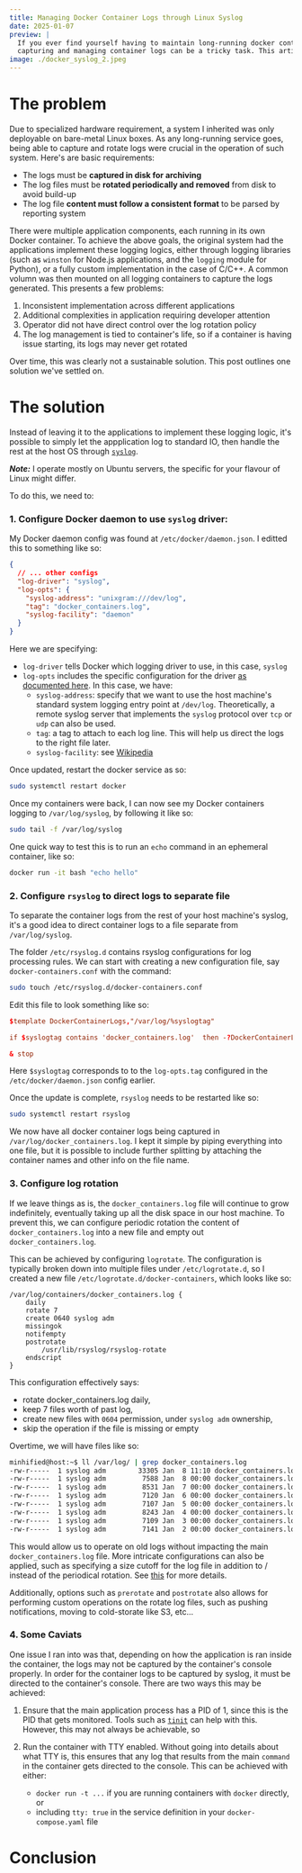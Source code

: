 ```yaml
---
title: Managing Docker Container Logs through Linux Syslog
date: 2025-01-07
preview: |
  If you ever find yourself having to maintain long-running docker containers in a linux host,
  capturing and managing container logs can be a tricky task. This article might provide a hint.
image: ./docker_syslog_2.jpeg
---
```


# The problem

Due to specialized hardware requirement, a system I inherited was only deployable on bare-metal
Linux boxes. As any long-running service goes, being able to capture and rotate logs were crucial
in the operation of such system. Here's are basic requirements:
- The logs must be **captured in disk for archiving**
- The log files must be **rotated periodically and removed** from disk to avoid build-up
- The log file **content must follow a consistent format** to be parsed by reporting system

There were multiple application components, each running in its own Docker container. To achieve
the above goals, the original system had the applications implement these logging logics, either 
through logging libraries (such as `winston` for Node.js applications, and the `logging` module
for Python), or a fully custom implementation in the case of C/C++. A common volumn was then mounted
on all logging containers to capture the logs generated. This presents a few problems:
 1. Inconsistent implementation across different applications
 1. Additional complexities in application requiring developer attention
 1. Operator did not have direct control over the log rotation policy
 1. The log management is tied to container's life, so if a container is having issue starting,
 its logs may never get rotated

Over time, this was clearly not a sustainable solution. This post outlines one solution we've settled
on.

# The solution

Instead of leaving it to the applications to implement these logging logic, it's possible to simply let
the appplication log to standard IO, then handle the rest at the host OS through 
[`syslog`](https://en.wikipedia.org/wiki/Syslog).

***Note:*** I operate mostly on Ubuntu servers, the specific for your flavour of Linux might differ.

To do this, we need to:

### 1. Configure Docker daemon to use `syslog` driver:
My Docker daemon config was found at `/etc/docker/daemon.json`. I editted this to something like so:
  ```json
  {
    // ... other configs
    "log-driver": "syslog",
    "log-opts": {
      "syslog-address": "unixgram:///dev/log",
      "tag": "docker_containers.log",
      "syslog-facility": "daemon"
    }
  }
  ```
Here we are specifying:
- `log-driver` tells Docker which logging driver to use, in this case, `syslog`
- `log-opts` includes the specific configuration for the driver [as documented here](https://docs.docker.com/engine/logging/drivers/syslog/#options).
In this case, we have:
  - `syslog-address`: specify that we want to use the host machine's standard system logging entry point
  at `/dev/log`. Theoretically, a remote syslog server that implements the `syslog` protocol over `tcp`
  or `udp` can also be used.
  - `tag`: a tag to attach to each log line. This will help us direct the logs to the right file later.
  - `syslog-facility`: see [Wikipedia](https://en.wikipedia.org/wiki/Syslog#Facility)

Once updated, restart the docker service as so:
  ```bash
  sudo systemctl restart docker
  ```
Once my containers were back, I can now see my Docker containers logging to `/var/log/syslog`, by following it
like so:
  ```bash
  sudo tail -f /var/log/syslog
  ```
One quick way to test this is to run an `echo` command in an ephemeral container, like so:
  ```bash
  docker run -it bash "echo hello"
  ```

### 2. Configure `rsyslog` to direct logs to separate file
To separate the container logs from the rest of your host machine's syslog, it's a good idea to direct 
container logs to a file separate from `/var/log/syslog`.

The folder `/etc/rsyslog.d` contains rsyslog configurations for log processing rules. We can start with creating
a new configuration file, say `docker-containers.conf` with the command:
  ```bash 
  sudo touch /etc/rsyslog.d/docker-containers.conf
  ```
Edit this file to look something like so:
  ```conf
  $template DockerContainerLogs,"/var/log/%syslogtag"

  if $syslogtag contains 'docker_containers.log'  then -?DockerContainerLogs

  & stop
  ```
Here `$syslogtag` corresponds to to the `log-opts.tag` configured in the `/etc/docker/daemon.json` config earlier.

Once the update is complete, `rsyslog` needs to be restarted like so:
  ```bash
  sudo systemctl restart rsyslog
  ```

We now have all docker container logs being captured in `/var/log/docker_containers.log`.  I kept it simple by piping 
everything into one file, but it is possible to include further splitting by attaching the container names and other info 
on the file name.

### 3. Configure log rotation
If we leave things as is, the `docker_containers.log` file will continue to grow indefinitely, eventually taking up
all the disk space in our host machine. To prevent this, we can configure periodic rotation the content of 
`docker_containers.log` into a new file and empty out `docker_containers.log`.

This can be achieved by configuring `logrotate`. The configuration is typically broken down into multiple
files under `/etc/logrotate.d`, so I created a new file `/etc/logrotate.d/docker-containers`, which looks
like so: 
```
/var/log/containers/docker_containers.log {
    daily
    rotate 7
    create 0640 syslog adm
    missingok
    notifempty
    postrotate
        /usr/lib/rsyslog/rsyslog-rotate
    endscript
}
```
This configuration effectively says: 
  - rotate docker_containers.log daily, 
  - keep 7 files worth of past log,
  - create new files with `0604` permission, under `syslog adm` ownership, 
  - skip the operation if the file is missing or empty

Overtime, we will have files like so:
```bash
minhified@host:~$ ll /var/log/ | grep docker_containers.log
-rw-r-----  1 syslog adm        33305 Jan  8 11:10 docker_containers.log
-rw-r-----  1 syslog adm         7588 Jan  8 00:00 docker_containers.log.1
-rw-r-----  1 syslog adm         8531 Jan  7 00:00 docker_containers.log.2
-rw-r-----  1 syslog adm         7120 Jan  6 00:00 docker_containers.log.3
-rw-r-----  1 syslog adm         7107 Jan  5 00:00 docker_containers.log.4
-rw-r-----  1 syslog adm         8243 Jan  4 00:00 docker_containers.log.5
-rw-r-----  1 syslog adm         7109 Jan  3 00:00 docker_containers.log.6
-rw-r-----  1 syslog adm         7141 Jan  2 00:00 docker_containers.log.7
```
This would allow us to operate on old logs without impacting the main `docker_containers.log` file.
More intricate configurations can also be applied, such as specifying a size cutoff for the log file
in addition to / instead of the periodical rotation. See [this](https://betterstack.com/community/guides/logging/how-to-manage-log-files-with-logrotate-on-ubuntu-20-04/) 
for more details.

Additionally, options such as `prerotate` and `postrotate` also allows for performing custom operations
on the rotate log files, such as pushing notifications, moving to cold-storate like S3, etc...

### 4. Some Caviats
One issue I ran into was that, depending on how the application is ran inside the container, 
the logs may not be captured by the container's console properly. In order for the container
logs to be captured by syslog, it must be directed to the container's console. There are two
ways this may be achieved:

  1. Ensure that the main application process has a PID of 1, since this is the PID that gets
  monitored. Tools such as [`tinit`](https://github.com/krallin/tini) can help with this. However,
  this may not always be achievable, so

  1. Run the container with TTY enabled. Without going into details about what TTY is, this ensures
  that any log that results from the main `command` in the container gets directed to the console.
  This can be achieved with either:
      - `docker run -t ...` if you are running containers with `docker` directly, or
      - including `tty: true` in the service definition in your `docker-compose.yaml` file

# Conclusion

